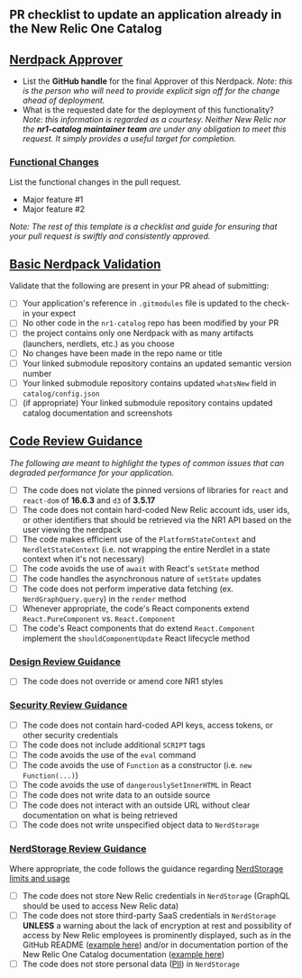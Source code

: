 ## PR checklist to update an application already in the New Relic One Catalog

## [Nerdpack Approver](#nerdpack-approver)

- List the **GitHub handle** for the final Approver of this Nerdpack. *Note: this is the person who will need to provide explicit sign off for the change ahead of deployment.*
- What is the requested date for the deployment of this functionality? *Note: this information is regarded as a courtesy. Neither New Relic nor the **nr1-catalog maintainer team** are under any obligation to meet this request. It simply provides a useful target for completion.*

### [Functional Changes](#functional-changes)

List the functional changes in the pull request.

- Major feature #1
- Major feature #2

*Note: The rest of this template is a checklist and guide for ensuring that your pull request is swiftly and consistently approved.*

## [Basic Nerdpack Validation](#basic-nerdpack-validation)

Validate that the following are present in your PR ahead of submitting:

- [ ] Your application's reference in `.gitmodules` file is updated to the check-in your expect
- [ ] No other code in the `nr1-catalog` repo has been modified by your PR
- [ ] the project contains only one Nerdpack with as many artifacts (launchers, nerdlets, etc.) as you choose
- [ ] No changes have been made in the repo name or title
- [ ] Your linked submodule repository contains an updated semantic version number
- [ ] Your linked submodule repository contains updated `whatsNew` field in `catalog/config.json`
- [ ] (if appropriate) Your linked submodule repository contains updated catalog documentation and screenshots

## [Code Review Guidance](#code-review-guidance)

*The following are meant to highlight the types of common issues that can degraded performance for your application.*

- [ ] The code does not violate the pinned versions of libraries for `react` and `react-dom` of **16.6.3** and `d3` of **3.5.17**
- [ ] The code does not contain hard-coded New Relic account ids, user ids, or other identifiers that should be retrieved via the NR1 API based on the user viewing the nerdpack
- [ ] The code makes efficient use of the `PlatformStateContext` and `NerdletStateContext` (i.e. not wrapping the entire Nerdlet in a state context when it's not necessary)
- [ ] The code avoids the use of `await` with React's `setState` method
- [ ] The code handles the asynchronous nature of `setState` updates
- [ ] The code does not perform imperative data fetching (ex. `NerdGraphQuery.query`) in the `render` method
- [ ] Whenever appropriate, the code's React components extend `React.PureComponent` vs. `React.Component`
- [ ] The code's React components that do extend `React.Component` implement the `shouldComponentUpdate` React lifecycle method

### [Design Review Guidance](#design-review-guidance)

- [ ] The code does not override or amend core NR1 styles

### [Security Review Guidance](#security-review-guidance)

- [ ] The code does not contain hard-coded API keys, access tokens, or other security credentials
- [ ] The code does not include additional `SCRIPT` tags
- [ ] The code avoids the use of the `eval` command
- [ ] The code avoids the use of `Function` as a constructor (i.e. `new Function(...)`)
- [ ] The code avoids the use of `dangerouslySetInnerHTML` in React
- [ ] The code does not write data to an outside source
- [ ] The code does not interact with an outside URL without clear documentation on what is being retrieved
- [ ] The code does not write unspecified object data to `NerdStorage`

### [NerdStorage Review Guidance](#nerdstorage-review-guidance)

Where appropriate, the code follows the guidance regarding [NerdStorage limits and usage](https://developer.newrelic.com/build-tools/new-relic-one-applications/nerdstorage)

- [ ] The code does not store New Relic credentials in `NerdStorage` (GraphQL should be used to access New Relic data)
- [ ] The code does not store third-party SaaS credentials in `NerdStorage` **UNLESS** a warning about the lack of encryption at rest and possibility of access by New Relic employees is prominently displayed, such as in the GitHub README ([example here](https://github.com/newrelic/nr1-github/blob/master/README.md#using-github-personal-access-tokens)) and/or in documentation portion of the New Relic One Catalog documentation ([example here](https://github.com/newrelic/nr1-github/blob/master/catalog/documentation.md#using-github-personal-access-tokens))
- [ ] The code does not store personal data ([PII](https://www.gdpreu.org/the-regulation/key-concepts/personal-data/)) in `NerdStorage`